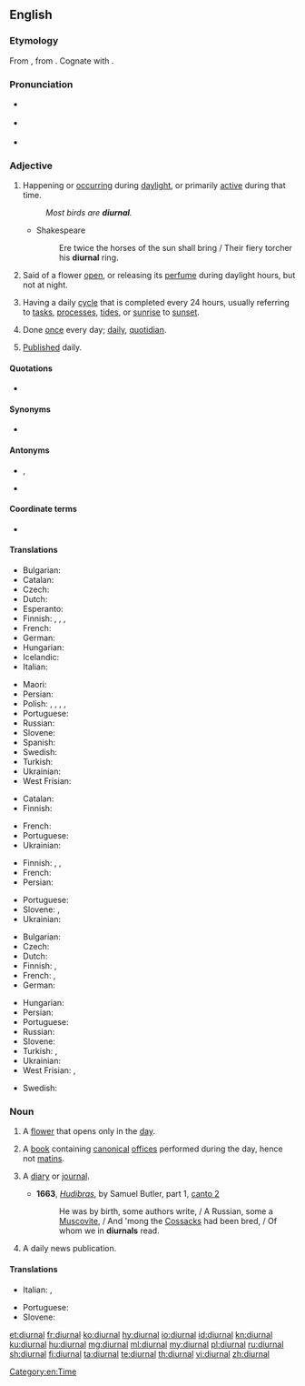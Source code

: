 {{was wotd|2008|December|2}}
==English==

===Etymology===
{{PIE root|en|dyew}}
From {{etyl|la|en}} {{m|la|diurnālis}}, from {{m|la|diēs||day}}. Cognate with {{m|en|journal}}.

===Pronunciation===
* {{a|UK}} {{IPA|[daɪˈɜːnəɫ]|lang=en}}
* {{a|US}} {{IPA|/daɪˈɝ.nəl/|lang=en}}
* {{audio|en-us-diurnal.ogg|Audio (US)|lang=en}}
*: {{rhymes|ɜː(r)nəl|lang=en}}

===Adjective===
{{en-adj|-}}

# Happening or [[occur]]ring during [[daylight]], or primarily [[active]] during that time.
#: ''Most birds are '''diurnal'''.''
#* Shakespeare
#*: Ere twice the horses of the sun shall bring / Their fiery torcher his '''diurnal''' ring.
# {{label|en|botany}} Said of a flower [[open]], or releasing its [[perfume]] during daylight hours, but not at night.
# Having a daily [[cycle]] that is completed every 24 hours, usually referring to [[tasks]], [[processes]], [[tides]], or [[sunrise]] to [[sunset]].
# {{label|en|uncommon}} Done [[once]] every day; [[daily]], [[quotidian]].
# {{label|en|archaic}} [[publish|Published]] daily.

====Quotations====
* {{seeCites}}

====Synonyms====
* {{sense|having a daily cycle}} {{l|en|circadian}} {{qualifier|biology}}

====Antonyms====
* {{sense|happening or active during the day}} {{l|en|nocturnal}}, {{l|en|nightly}}
* {{sense|active or open during the day}} {{l|en|nocturnal}}

====Coordinate terms====
* {{sense|active or open during the day}} {{l|en|crepuscular}}

====Translations====
{{trans-top|happening during daylight; primarily active during the day}}
* Bulgarian: {{t|bg|дневен|sc=Cyrl|tr=dnéven}}
* Catalan: {{t+|ca|diürn}}
* Czech: {{t+|cs|denní|c}}
* Dutch: {{t+check|nl|dag|alt=dag-}} <!-- was "[[dag]]-" - assumed inflected form or vocalised spelling; please verify if linking is acceptable. see [[User:Kephir/gadgets/xte#Translation_fixing]] -->
* Esperanto: {{t|eo|taga}}
* Finnish: {{t+|fi|päivä|alt=päivä-}}, {{t|fi|päiväaikainen}}, {{t|fi|päiväaktiivinen}}, {{t|fi|diurnaalinen}}
* French: {{t+|fr|diurne}}
* German: {{t+|de|tagaktiv}}
* Hungarian: {{t+|hu|nappali}}
* Icelandic: {{t|is|dagdýr}}
* Italian: {{t+|it|diurno}}
{{trans-mid}}
* Maori: {{t|mi|moepō}}
* Persian: {{t+|fa|روزانه|tr=ruzâne|sc=fa-Arab}}
* Polish: {{t+|pl|dzienny|m}}, {{t|pl|dzienna|f}}, {{t|pl|dzienne|n}}, {{t|pl|dzienni|m-p}}, {{t|pl|dzienne|f-p|n-p}}
* Portuguese: {{t+|pt|diurno}}
* Russian: {{t+|ru|дневно́й}}
* Slovene: {{t|sl|dneven}}
* Spanish: {{t|es|diurno}}
* Swedish: {{t|sv|dags-}}
* Turkish: {{t|tr|gündüzcül}}
* Ukrainian: {{t|uk|денний|sc=Cyrl}}
* West Frisian: {{t+check|fy|dei|alt=dei-}} <!-- was "[[dei]]-" - assumed inflected form or vocalised spelling; please verify if linking is acceptable. see [[User:Kephir/gadgets/xte#Translation_fixing]] -->
{{trans-bottom}}

{{trans-top|botany; of flowers open or releasing perfume during the day}}
* Catalan: {{t+|ca|diürn}}
* Finnish: {{t+|fi|päivä|alt=päiväksi}} {{t+|fi|kukka|alt=kukkansa}} {{t+|fi|avaava}}
{{trans-mid}}
* French: {{t+|fr|diurne}}
* Portuguese: {{t+|pt|diurno}}
* Ukrainian: {{t|uk|денний|sc=Cyrl}}
{{trans-bottom}}

{{trans-top|having a daily cycle}}
* Finnish: {{t+|fi|päivittäinen}}, {{t|fi|vuorokautinen}}, {{t+|fi|vuorokausi|alt=vuorokausi-}}
* French: {{t+|fr|journalier}}
* Persian: {{t+|fa|روزانه|tr=roozaaneh|sc=fa-Arab}}
{{trans-mid}}
* Portuguese: {{t+|pt|diário}}
* Slovene: {{t|sl|dneven}}, {{qualifier|bio.}} {{t|sl|cirkadiaden}}
* Ukrainian: {{t|uk|добовий|sc=Cyrl}}
{{trans-bottom}}

{{trans-top|done once every day}}
* Bulgarian: {{t+|bg|ежедневен|tr=ežednéven|sc=Cyrl}}
* Czech: {{t+|cs|denní|c}}
* Dutch: {{t+|nl|dagelijks}}
* Finnish: {{t+|fi|päivittäinen}}, {{t|fi|jokapäiväinen}}
* French: {{t+|fr|journalier}}, {{t+|fr|quotidien}}
* German: {{t+|de|täglich}}
{{trans-mid}}
* Hungarian: {{t+|hu|napi}}
* Persian: {{t|fa|روزی یک بار|tr=roozi yek bar|sc=fa-Arab}}
* Portuguese: {{t+|pt|diário}}
* Russian: {{t+|ru|ежедне́вный}}
* Slovene: {{t|sl|dneven}}
* Turkish: {{t+|tr|günlük}}, {{t|tr|gün be gün}}
* Ukrainian: {{t|uk|щоденний|sc=Cyrl}}
* West Frisian: {{t|fy|deisk}}, {{t|fy|deistich}}
{{trans-bottom}}

{{checktrans-top}}
* Swedish: {{qualifier|as 24-hr period, including nighttime}} {{t+check|sv|dygn}} <!-- This was under the botany sense. Seems wrong, because the basic meaning of the word is "day" -->
{{trans-bottom}}

===Noun===
{{en-noun}}

# A [[flower]] that opens only in the [[day]].
# {{label|en|Catholicism}} A [[book]] containing [[canonical]] [[office]]s performed during the day, hence not [[matins]].
# {{label|en|archaic}} A [[diary]] or [[journal]].
#* '''1663''', ''[[w:Hudibras|Hudibras]]'', by Samuel Butler, part 1, [[s:Hudibras/Part 1/Canto 2|canto 2]]
#*: He was by birth, some authors write, / A Russian, some a [[Muscovite]], / And 'mong the [[Cossack]]s had been bred, / Of whom we in '''diurnals''' read.
# {{label|en|archaic}} A daily news publication.

====Translations====
{{trans-top|A flower that opens during the day}}
{{trans-mid}}
{{trans-bottom}}
{{trans-top|A book of canonical offices}}
* Italian: {{t+|it|diurno}}, {{t|it|diurnale}}
{{trans-mid}}
* Portuguese: {{t+|pt|diurno|m}}
* Slovene: {{t+|sl|dnevnik|m}}
{{trans-bottom}}

[[Category:en:Time]]

[[et:diurnal]]
[[fr:diurnal]]
[[ko:diurnal]]
[[hy:diurnal]]
[[io:diurnal]]
[[id:diurnal]]
[[kn:diurnal]]
[[ku:diurnal]]
[[hu:diurnal]]
[[mg:diurnal]]
[[ml:diurnal]]
[[my:diurnal]]
[[pl:diurnal]]
[[ru:diurnal]]
[[sh:diurnal]]
[[fi:diurnal]]
[[ta:diurnal]]
[[te:diurnal]]
[[th:diurnal]]
[[vi:diurnal]]
[[zh:diurnal]]